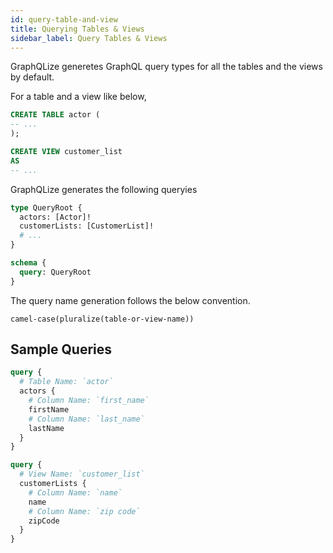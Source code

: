 ```yaml
---
id: query-table-and-view
title: Querying Tables & Views
sidebar_label: Query Tables & Views
---
```


GraphQLize generetes GraphQL query types for all the tables and the views by default.

For a table and a view like below,

```sql
CREATE TABLE actor (
-- ...
);

CREATE VIEW customer_list
AS
-- ...
```

GraphQLize generates the following queryies

```graphql
type QueryRoot {
  actors: [Actor]!
  customerLists: [CustomerList]!
  # ...
}

schema {
  query: QueryRoot
}
```

The query name generation follows the below convention.

`camel-case(pluralize(table-or-view-name))`

## Sample Queries

```graphql
query {
  # Table Name: `actor`
  actors {
    # Column Name: `first_name`
    firstName
    # Column Name: `last_name`
    lastName
  }
}
```

```graphql
query {
  # View Name: `customer_list`
  customerLists {
    # Column Name: `name`
    name
    # Column Name: `zip code`
    zipCode
  }
}
```
